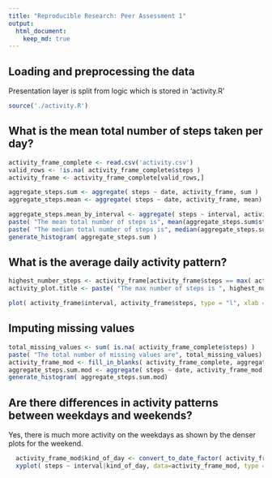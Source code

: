 ```yaml
---
title: "Reproducible Research: Peer Assessment 1"
output: 
  html_document:
    keep_md: true
---
```



## Loading and preprocessing the data
Presentation layer is split from logic which is stored in 'activity.R'
```r
source('./activity.R')
```


## What is the mean total number of steps taken per day?
```r
activity_frame_complete <- read.csv('activity.csv')
valid_rows <- !is.na( activity_frame_complete$steps )
activity_frame <- activity_frame_complete[valid_rows,]

aggregate_steps.sum <- aggregate( steps ~ date, activity_frame, sum )
aggregate_steps.mean <- aggregate( steps ~ date, activity_frame, mean)

aggregate_steps.mean_by_interval <- aggregate( steps ~ interval, activity_frame, mean)
paste( "The mean total number of steps is", mean(aggregate_steps.sum$steps))
paste( "The median total number of steps is", median(aggregate_steps.sum$steps))
generate_histogram( aggregate_steps.sum )
```


## What is the average daily activity pattern?
```r
highest_number_steps <- activity_frame[activity_frame$steps == max( activity_frame$steps ), ]
activity_plot.title <- paste( "The max number of steps is ", highest_number_steps$steps,"occured at", highest_number_steps$date, ", interval ", highest_number_steps$interval, sep = " ")

plot( activity_frame$interval, activity_frame$steps, type = "l", xlab = "Time Series", ylab="Number of Steps", col="blue", main  = activity_plot.title)
```


## Imputing missing values
```r
total_missing_values <- sum( is.na( activity_frame_complete$steps) )
paste( "The total number of missing values are", total_missing_values)
activity_frame_mod <- fill_in_blanks( activity_frame_complete, aggregate_steps.mean_by_interval )
aggregate_steps.sum.mod <- aggregate( steps ~ date, activity_frame_mod, sum )
generate_histogram( aggregate_steps.sum.mod)
```


## Are there differences in activity patterns between weekdays and weekends?
Yes, there is much more activity on the weekdays as shown by the denser plots for the weekend.
```r
  activity_frame_mod$kind_of_day <- convert_to_date_factor( activity_frame_mod$date )
  xyplot( steps ~ interval|kind_of_day, data=activity_frame_mod, type = "l", layout = c(1,2))
```
